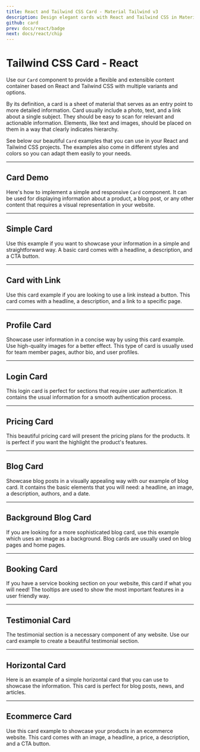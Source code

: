 ```yaml
---
title: React and Tailwind CSS Card - Material Tailwind v3
description: Design elegant cards with React and Tailwind CSS in Material Tailwind v3. Showcase content effectively with customizable card layouts and styles.
github: card
prev: docs/react/badge
next: docs/react/chip
---
```


# Tailwind CSS Card - React

Use our `Card` component to provide a flexible and extensible content container based on React and Tailwind CSS with multiple variants and options.

By its definition, a card is a sheet of material that serves as an entry point to more detailed information. Card usually include a photo, text, and a link about a single subject. They should be easy to scan for relevant and actionable information. Elements, like text and images, should be placed on them in a way that clearly indicates hierarchy.

See below our beautiful `Card` examples that you can use in your React and Tailwind CSS projects. The examples also come in different styles and colors so you can adapt them easily to your needs.


---

## Card Demo

Here's how to implement a simple and responsive `Card` component. It can be used for displaying information about a product, a blog post, or any other content that requires a visual representation in your website.

<PreviewWithCode relativePath="card/card-demo.tsx" language="react" />

---

## Simple Card

Use this example if you want to showcase your information in a simple and straightforward way. A basic card comes with a headline, a description, and a CTA button.

<PreviewWithCode relativePath="card/simple-card.tsx" language="react" />

---

## Card with Link

Use this card example if you are looking to use a link instead a button. This card comes with a headline, a description, and a link to a specific page.

<PreviewWithCode relativePath="card/card-with-link.tsx" language="react" />

---

## Profile Card

Showcase user information in a concise way by using this card example. Use high-quality images for a better effect. This type of card is usually used for team member pages, author bio, and user profiles.

<PreviewWithCode relativePath="card/profile-card.tsx" language="react" />

---

## Login Card

This login card is perfect for sections that require user authentication. It contains the usual information for a smooth authentication process.

<PreviewWithCode relativePath="card/login-card.tsx" language="react" />

---

## Pricing Card

This beautiful pricing card will present the pricing plans for the products. It is perfect if you want the highlight the product's features.

<PreviewWithCode relativePath="card/pricing-card.tsx" language="react" />

---

## Blog Card

Showcase blog posts in a visually appealing way with our example of blog card. It contains the basic elements that you will need: a headline, an image, a description, authors, and a date.

<PreviewWithCode relativePath="card/blog-card.tsx" language="react" />

---

## Background Blog Card

If you are looking for a more sophisticated blog card, use this example which uses an image as a background. Blog cards are usually used on blog pages and home pages.

<PreviewWithCode relativePath="card/background-blog-card.tsx" language="react" />

---

## Booking Card

If you have a service booking section on your website, this card if what you will need! The tooltips are used to show the most important features in a user friendly way.

<PreviewWithCode relativePath="card/booking-card.tsx" language="react" />

---

## Testimonial Card

The testimonial section is a necessary component of any website. Use our card example to create a beautiful testimonial section.

<PreviewWithCode relativePath="card/testimonial-card.tsx" language="react" />

---

## Horizontal Card

Here is an example of a simple horizontal card that you can use to showcase the information. This card is perfect for blog posts, news, and articles.

<PreviewWithCode relativePath="card/horizontal-card.tsx" language="react" />

---

## Ecommerce Card

Use this card example to showcase your products in an ecommerce website. This card comes with an image, a headline, a price, a description, and a CTA button.

<PreviewWithCode relativePath="card/ecommerce-card.tsx" language="react" />